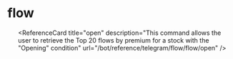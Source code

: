 # flow


<ul className="grid grid-cols-1 md:grid-cols-2 lg:grid-cols-3 xl:grid-cols-4 gap-4 -ml-6">

<ReferenceCard
    title="day"
    description="This command retrieves the most recent flow for a stock with the specified ticker symbol."
    url="/bot/reference/telegram/flow/flow/day"
/>
<ReferenceCard
    title="open"
    description="This command allows the user to retrieve the Top 20 flows by premium for a stock with the "Opening" condition"
    url="/bot/reference/telegram/flow/flow/open"
/>
<ReferenceCard
    title="prem"
    description="This command allows the user to retrieve a chart displaying the sum of premium for call/put options for a particular ticker on a daily basis."
    url="/bot/reference/telegram/flow/flow/prem"
/>
<ReferenceCard
    title="unu"
    description="This command allows users to retrieve Unusual Options Trades over $100,000 premium and Total Volume exceeding Open Interest."
    url="/bot/reference/telegram/flow/flow/unu"
/>
<ReferenceCard
    title="wk"
    description="This command allows the user to retrieve the Top 20 flow by Premium for a stock with an option contact expiring that week."
    url="/bot/reference/telegram/flow/flow/wk"
/>
</ul>
